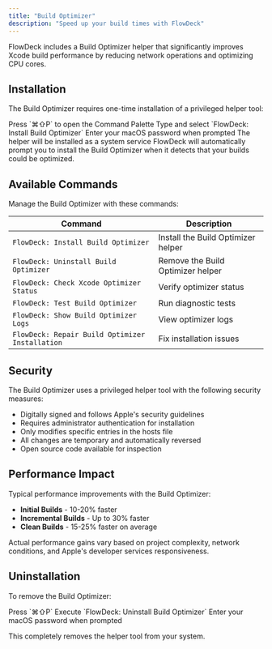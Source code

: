 ```yaml
---
title: "Build Optimizer"
description: "Speed up your build times with FlowDeck"
---
```


FlowDeck includes a Build Optimizer helper that significantly improves Xcode build performance by reducing network operations and optimizing CPU cores.

## Installation

The Build Optimizer requires one-time installation of a privileged helper tool:

<Steps>
  <Step title="Open Command Palette">
    Press `⌘⇧P` to open the Command Palette
  </Step>
  <Step title="Install Build Optimizer">
    Type and select `FlowDeck: Install Build Optimizer`
  </Step>
  <Step title="Authenticate">
    Enter your macOS password when prompted
  </Step>
  <Step title="Installation complete">
    The helper will be installed as a system service
  </Step>
</Steps>

<Note>
  FlowDeck will automatically prompt you to install the Build Optimizer when it detects that your builds could be optimized.
</Note>

## Available Commands

Manage the Build Optimizer with these commands:

| Command | Description |
|---------|-------------|
| `FlowDeck: Install Build Optimizer` | Install the Build Optimizer helper |
| `FlowDeck: Uninstall Build Optimizer` | Remove the Build Optimizer helper |
| `FlowDeck: Check Xcode Optimizer Status` | Verify optimizer status |
| `FlowDeck: Test Build Optimizer` | Run diagnostic tests |
| `FlowDeck: Show Build Optimizer Logs` | View optimizer logs |
| `FlowDeck: Repair Build Optimizer Installation` | Fix installation issues |

## Security

The Build Optimizer uses a privileged helper tool with the following security measures:

- Digitally signed and follows Apple's security guidelines
- Requires administrator authentication for installation
- Only modifies specific entries in the hosts file
- All changes are temporary and automatically reversed
- Open source code available for inspection

## Performance Impact

Typical performance improvements with the Build Optimizer:

- **Initial Builds** - 10-20% faster
- **Incremental Builds** - Up to 30% faster
- **Clean Builds** - 15-25% faster on average

<Info>
  Actual performance gains vary based on project complexity, network conditions, and Apple's developer services responsiveness.
</Info>

## Uninstallation

To remove the Build Optimizer:

<Steps>
  <Step title="Open Command Palette">
    Press `⌘⇧P`
  </Step>
  <Step title="Uninstall">
    Execute `FlowDeck: Uninstall Build Optimizer`
  </Step>
  <Step title="Authenticate">
    Enter your macOS password when prompted
  </Step>
</Steps>

This completely removes the helper tool from your system. 